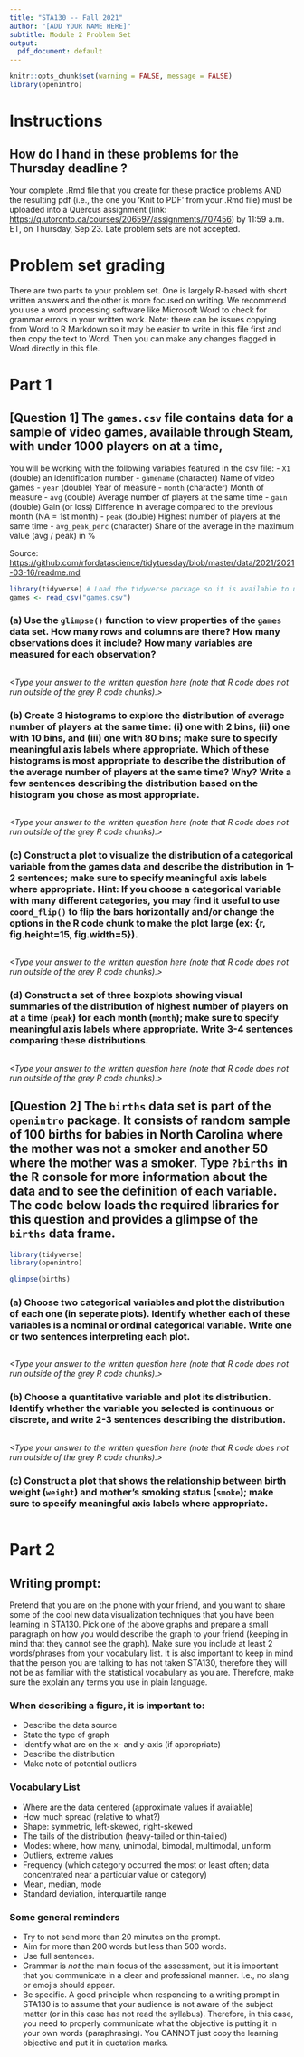 ```yaml
---
title: "STA130 -- Fall 2021"
author: "[ADD YOUR NAME HERE]"
subtitle: Module 2 Problem Set 
output:
  pdf_document: default
---
```


```r
knitr::opts_chunk$set(warning = FALSE, message = FALSE)
library(openintro)
```


# Instructions

## How do I hand in these problems for the Thursday deadline ?

Your complete .Rmd file that you create for these practice problems AND the resulting pdf (i.e., the one you 'Knit to PDF' from your .Rmd file) must be uploaded into a Quercus assignment (link: [https://q.utoronto.ca/courses/206597/assignments/707456](https://q.utoronto.ca/courses/206597/assignments/707456)) by 11:59 a.m. ET, on Thursday, Sep 23. Late problem sets are not accepted.



# Problem set grading

There are two parts to your problem set. One is largely R-based with short written answers and the other is more focused on writing. We recommend you use a word processing software like Microsoft Word to check for grammar errors in your written work. Note: there can be issues copying from Word to R Markdown so it may be easier to write in this file first and then copy the text to Word. Then you can make any changes flagged in Word directly in this file.


# Part 1


## [Question 1] The `games.csv` file contains data for a sample of video games, available through Steam, with under 1000 players on at a time,

You will be working with the following variables featured in the csv file:
 - `X1` (double) an identification number
 - `gamename`	(character)	Name of video games
 - `year`	(double)	Year of measure
 - `month`	(character)	Month of measure
 - `avg`	(double)	Average number of players at the same time
 - `gain`	(double)	Gain (or loss) Difference in average compared to the previous month (NA = 1st month)
 - `peak`	(double)	Highest number of players at the same time
 - `avg_peak_perc`	(character)	Share of the average in the maximum value (avg / peak) in %

Source: [https://github.com/rfordatascience/tidytuesday/blob/master/data/2021/2021-03-16/readme.md](https://github.com/rfordatascience/tidytuesday/blob/master/data/2021/2021-03-16/readme.md)

```r
library(tidyverse) # Load the tidyverse package so it is available to use 
games <- read_csv("games.csv")
```

### (a) Use the `glimpse()` function to view properties of the `games` data set. How many rows and columns are there? How many observations does it include? How many variables are measured for each observation? 

```r


```

*<Type your answer to the written question here (note that R code does not run outside of the grey R code chunks).>*



### (b) Create 3 histograms to explore the distribution of average number of players at the same time: (i) one with 2 bins, (ii) one with 10 bins, and (iii) one with 80 bins; make sure to specify meaningful axis labels where appropriate. Which of these histograms is most appropriate to describe the distribution of the average number of players at the same time? Why? Write a few sentences describing the distribution based on the histogram you chose as most appropriate.

```r
 


```


*<Type your answer to the written question here (note that R code does not run outside of the grey R code chunks).>*


### (c) Construct a plot to visualize the distribution of a categorical variable from the games data and describe the distribution in 1-2 sentences; make sure to specify meaningful axis labels where appropriate. Hint: If you choose a categorical variable with many different categories, you may find it useful to use `coord_flip()` to flip the bars horizontally and/or change the options in the R code chunk to make the plot large (ex: {r, fig.height=15, fig.width=5}).

```r

```


*<Type your answer to the written question here (note that R code does not run outside of the grey R code chunks).>*




### (d) Construct a set of three boxplots showing visual summaries of the distribution of highest number of players on at a time (`peak`) for each month (`month`); make sure to specify meaningful axis labels where appropriate. Write 3-4 sentences comparing these distributions.

```r

```


*<Type your answer to the written question here (note that R code does not run outside of the grey R code chunks).>*





## [Question 2] The `births` data set is part of the `openintro` package. It consists of random sample of 100 births for babies in North Carolina where the mother was not a smoker and another 50 where the mother was a smoker.   Type `?births` in the R console for more information about the data and to see the definition of each variable. The code below loads the required libraries for this question and provides a glimpse of the `births` data frame.
  
```r
library(tidyverse)
library(openintro)
```

```r
glimpse(births)
```
  
  
### (a) Choose two categorical variables and plot the distribution of each one (in seperate plots). Identify whether each of these variables is a nominal or ordinal categorical variable. Write one or two sentences interpreting each plot.  

```r

```

*<Type your answer to the written question here (note that R code does not run outside of the grey R code chunks).>*



### (b) Choose a quantitative variable and plot its distribution.  Identify whether the variable you selected is continuous or discrete, and write 2-3 sentences describing the distribution.

```r



```

*<Type your answer to the written question here (note that R code does not run outside of the grey R code chunks).>*


### (c) Construct a plot that shows the relationship between birth weight (`weight`) and mother's smoking status (`smoke`); make sure to specify meaningful axis labels where appropriate.  

```r



```



\newpage

# Part 2

## Writing prompt:  

Pretend that you are on the phone with your friend, and you want to share some of the cool new data visualization techniques that you have been learning in STA130. Pick one of the above graphs and prepare a small paragraph on how you would describe the graph to your friend (keeping in mind that they cannot see the graph). Make sure you include at least 2 words/phrases from your vocabulary list. It is also important to keep in mind that the person you are talking to has not taken STA130, therefore they will not be as familiar with the statistical vocabulary as you are. Therefore, make sure the explain any terms you use in plain language.  

 

### When describing a figure, it is important to:  

- Describe the data source  
- State the type of graph  
- Identify what are on the x- and y-axis (if appropriate)  
- Describe the distribution  
- Make note of potential outliers  

 
### Vocabulary List  

- Where are the data centered (approximate values if available)  
- How much spread (relative to what?)  
- Shape: symmetric, left-skewed, right-skewed  
- The tails of the distribution (heavy-tailed or thin-tailed)  
- Modes: where, how many, unimodal, bimodal, multimodal, uniform  
- Outliers, extreme values  
- Frequency (which category occurred the most or least often; data concentrated near a particular value or category)  
- Mean, median, mode  
- Standard deviation, interquartile range  

 

### Some general reminders  

- Try to not send more than 20 minutes on the prompt.  
- Aim for more than 200 words but less than 500 words.  
- Use full sentences. 
- Grammar is *not* the main focus of the assessment, but it is important that you communicate in a clear and professional manner. I.e., no slang or emojis should appear. 
- Be specific. A good principle when responding to a writing prompt in STA130 is to assume that your audience is not aware of the subject matter (or in this case has not read the syllabus). Therefore, in this case, you need to properly communicate what the objective is putting it in your own words (paraphrasing). You CANNOT just copy the learning objective and put it in quotation marks.  